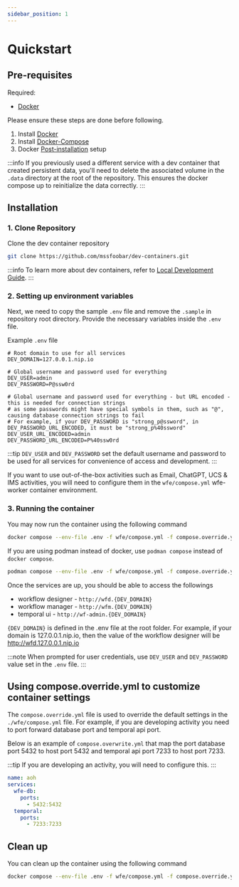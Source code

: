 ```yaml
---
sidebar_position: 1
---
```


# Quickstart

## Pre-requisites

Required:

- [Docker](https://www.docker.com/)

Please ensure these steps are done before following.

1. Install [Docker](https://docs.docker.com/desktop/install/ubuntu/)
2. Install [Docker-Compose](https://docs.docker.com/compose/install/linux/)
3. Docker [Post-installation](https://docs.docker.com/engine/install/linux-postinstall/) setup


:::info
If you previously used a different service with a dev container that created persistent data, you'll need to delete the
associated volume in the `.data` directory at the root of the repository. This ensures the docker compose up to
reinitialize the data correctly.
:::

## Installation

### 1. Clone Repository

Clone the dev container repository

```bash
git clone https://github.com/mssfoobar/dev-containers.git
```

:::info
To learn more about dev containers, refer to 
[Local Development Guide](../../../modules/prerequisites/local-development.mdx).
:::

### 2. Setting up environment variables

Next, we need to copy the sample `.env` file and remove the `.sample` in repository root directory. Provide the 
necessary variables inside the `.env` file.

Example `.env` file

```dotenv
# Root domain to use for all services
DEV_DOMAIN=127.0.0.1.nip.io

# Global username and password used for everything
DEV_USER=admin
DEV_PASSWORD=P@ssw0rd

# Global username and password used for everything - but URL encoded - this is needed for connection strings
# as some passwords might have special symbols in them, such as "@", causing database connection strings to fail
# For example, if your DEV_PASSWORD is "strong_p@ssword", in DEV_PASSWORD_URL_ENCODED, it must be "strong_p%40ssword"
DEV_USER_URL_ENCODED=admin
DEV_PASSWORD_URL_ENCODED=P%40ssw0rd
```

:::tip
`DEV_USER` and `DEV_PASSWORD` set the default username and password to be used for all services for convenience of 
access and development.
:::

If you want to use out-of-the-box activities such as Email, ChatGPT, UCS & IMS activities, you will need to configure
them in the `wfe/compose.yml` wfe-worker container environment.

### 3. Running the container

You may now run the container using the following command

```bash
docker compose --env-file .env -f wfe/compose.yml -f compose.override.yml --profile docker up -d
```

If you are using podman instead of docker, use `podman compose` instead of `docker compose`.

```bash
podman compose --env-file .env -f wfe/compose.yml -f compose.override.yml up -d
```

Once the services are up, you should be able to access the followings
- workflow designer - `http://wfd.{DEV_DOMAIN}`
- workflow manager - `http://wfm.{DEV_DOMAIN}`
- temporal ui - `http://wf-admin.{DEV_DOMAIN}`

`{DEV_DOMAIN}` is defined in the .env file at the root folder. For example, if your domain is 127.0.0.1.nip.io, then the
value of the workflow designer will be  http://wfd.127.0.0.1.nip.io

:::note
When prompted for user credentials, use `DEV_USER` and `DEV_PASSWORD` value set in the `.env` file.
:::

## Using compose.override.yml to customize container settings

The `compose.override.yml` file is used to override the default settings in the `./wfe/compose.yml` file. For 
example, if you are developing activity you need to port forward database port and temporal api port.

Below is an example of `compose.overwrite.yml` that map the port database port 5432 to host port 5432 and temporal 
api port 7233 to host port 7233.

:::tip
If you are developing an activity, you will need to configure this.
:::

```yaml
name: aoh
services:
  wfe-db:
    ports:
      - 5432:5432
  temporal:
    ports:
      - 7233:7233
```

## Clean up

You can clean up the container using the following command

```bash
docker compose --env-file .env -f wfe/compose.yml -f compose.override.yml --profile docker down
```
